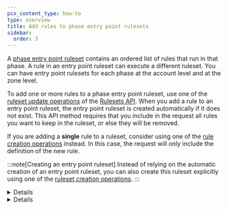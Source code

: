 ```yaml
---
pcx_content_type: how-to
type: overview
title: Add rules to phase entry point rulesets
sidebar:
  order: 3
---
```



A [phase entry point ruleset](/ruleset-engine/about/rulesets/#entry-point-ruleset) contains an ordered list of rules that run in that phase. A rule in an entry point ruleset can execute a different ruleset. You can have entry point rulesets for each phase at the account level and at the zone level.

To add one or more rules to a phase entry point ruleset, use one of the [ruleset update operations](/ruleset-engine/rulesets-api/update/) of the [Rulesets API](/ruleset-engine/rulesets-api/). When you add a rule to an entry point ruleset, the entry point ruleset is created automatically if it does not exist. This API method requires that you include in the request all rules you want to keep in the ruleset, or else they will be removed.

If you are adding a **single** rule to a ruleset, consider using one of the [rule creation operations](/ruleset-engine/rulesets-api/add-rule/) instead. In this case, the request will only include the definition of the new rule.

:::note[Creating an entry point ruleset]
Instead of relying on the automatic creation of an entry point ruleset, you can also create this ruleset explicitly using one of the [ruleset creation operations](/ruleset-engine/rulesets-api/create/).
:::

<Details header="Example: Set the rules of a phase entry point ruleset at the zone level">

The following example sets the rules of a phase entry point ruleset at the zone level for the `http_request_firewall_managed` phase using the [Update a zone ruleset](/api/resources/rulesets/methods/update/) operation.

```bash
curl --request PUT \
https://api.cloudflare.com/client/v4/zones/{zone_id}/phases/http_request_firewall_managed/entrypoint \
--header "Authorization: Bearer <API_TOKEN>" \
--header "Content-Type: application/json" \
--data '{
  "rules": [
    {
      "action": "execute",
      "action_parameters": {
        "id": "<MANAGED_RULESET_ID_1>"
      },
      "expression": "true"
    },
    {
      "action": "execute",
      "action_parameters": {
        "id": "<MANAGED_RULESET_ID_2>"
      },
      "expression": "true"
    }
  ]
}'
```

```json output
{
	"result": {
		"id": "<RULESET_ID>",
		"name": "Default",
		"description": "",
		"kind": "zone",
		"version": "1",
		"rules": [
			{
				"id": "<RULE_ID_1>",
				"version": "1",
				"action": "execute",
				"expression": "true",
				"action_parameters": {
					"id": "<MANAGED_RULESET_ID_1>"
				},
				"last_updated": "2021-06-17T15:42:37.917815Z"
			},
			{
				"id": "<RULE_ID_2>",
				"version": "1",
				"action": "execute",
				"expression": "true",
				"action_parameters": {
					"id": "<MANAGED_RULESET_ID_2>"
				},
				"last_updated": "2021-06-17T15:42:37.917815Z"
			}
		],
		"last_updated": "2021-06-17T15:42:37.917815Z",
		"phase": "http_request_firewall_managed"
	},
	"success": true,
	"errors": [],
	"messages": []
}
```

</Details>

<Details header="Example: Add a single rule to a phase entry point ruleset at the zone level">

The following example adds a single rule to a phase entry point ruleset (with ID `{ruleset_id}`) at the zone level using the [Create a zone ruleset rule](/api/resources/rulesets/subresources/rules/methods/create/) operation.

```bash
curl https://api.cloudflare.com/client/v4/zone/{zone_id}/rulesets/{ruleset_id}/rules \
--header "Authorization: Bearer <API_TOKEN>" \
--header "Content-Type: application/json" \
--data '{
  "action": "execute",
  "action_parameters": {
    "id": "<MANAGED_RULESET_ID>"
  },
  "expression": "true"
}'
```

```json output
{
	"result": {
		"id": "<RULESET_ID>",
		"name": "Zone-level phase entry point ruleset",
		"description": "",
		"kind": "root",
		"version": "2",
		"rules": [
			{
				"id": "<EXISTING_RULE_ID>",
				"version": "1",
				"action": "execute",
				"expression": "true",
				"action_parameters": {
					"id": "<ANOTHER_MANAGED_RULESET_ID>"
				},
				"last_updated": "2021-03-17T15:42:37.917815Z"
			},
			{
				"id": "<NEW_RULE_ID>",
				"version": "1",
				"action": "execute",
				"expression": "true",
				"action_parameters": {
					"id": "<MANAGED_RULESET_ID>"
				},
				"last_updated": "2021-06-30T15:42:37.917815Z"
			}
		],
		"last_updated": "2021-06-30T15:42:37.917815Z",
		"phase": "http_request_firewall_managed"
	},
	"success": true,
	"errors": [],
	"messages": []
}
```

</Details>
